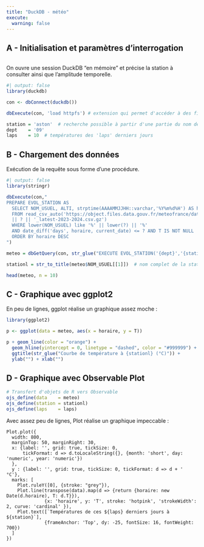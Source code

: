 ---
title: "DuckDB - météo"
execute:
  warning: false
---

## A - Initialisation et paramètres d'interrogation

```{}
```

On ouvre une session DuckDB "en mémoire" et précise la station à consulter ainsi que l'amplitude temporelle.

```{r}
#| output: false
library(duckdb)

con <- dbConnect(duckdb())

dbExecute(con, 'load httpfs') # extension qui permet d'accéder à des fichiers en https 

station = 'aston'  # recherche possible à partir d'une partie du nom de la station météo
dept    = '09'
laps    = 10  # températures des 'laps' derniers jours
```

## B - Chargement des données

Exécution de la requête sous forme d'une procédure.

```{r}
#| output: false
library(stringr)

dbExecute(con,"
PREPARE EVOL_STATION AS                      
  SELECT NOM_USUEL, ALTI, strptime(AAAAMMJJHH::varchar,'%Y%m%d%H') AS horaire, T
  FROM read_csv_auto('https://object.files.data.gouv.fr/meteofrance/data/synchro_ftp/BASE/HOR/H_' 
  || ? || '_latest-2023-2024.csv.gz')
  WHERE lower(NOM_USUEL) like '%' || lower(?) || '%' 
  AND date_diff('days', horaire, current_date) <= ? AND T IS NOT NULL
  ORDER BY horaire DESC
")

meteo = dbGetQuery(con, str_glue("EXECUTE EVOL_STATION('{dept}','{station}',{laps})"))

stationl = str_to_title(meteo$NOM_USUEL[[1]])  # nom complet de la station météo
```

```{r}
head(meteo, n = 10)
```

## C - Graphique avec ggplot2

En peu de lignes, ggplot réalise un graphique assez moche :

```{r fig.width = 9}
library(ggplot2)

p <- ggplot(data = meteo, aes(x = horaire, y = T))

p + geom_line(color = "orange") +
  geom_hline(yintercept = 0, linetype = "dashed", color = "#999999") +
  ggtitle(str_glue("Courbe de température à {stationl} (°C)")) +
  ylab("") + xlab("")
```

## D - Graphique avec Observable Plot

```{r}
# Transfert d'objets de R vers Observable 
ojs_define(data    = meteo)
ojs_define(station = stationl)
ojs_define(laps    = laps)
```

Avec assez peu de lignes, Plot réalise un graphique impeccable :

```{ojs}
Plot.plot({
  width: 800,
  marginTop: 50, marginRight: 30,
  x: {label: '', grid: true, tickSize: 0,
      tickFormat: d => d.toLocaleString({}, {month: 'short', day: 'numeric', year: 'numeric'})
  },
  y : {label: '', grid: true, tickSize: 0, tickFormat: d => d + ' °C'},
  marks: [
    Plot.ruleY([0], {stroke: "grey"}),
    Plot.line(transpose(data).map(d => {return {horaire: new Date(d.horaire), T: d.T}}), 
              {x: 'horaire', y: 'T', stroke: 'hotpink', 'strokeWidth': 2, curve: 'cardinal' }),
    Plot.text([`Températures de ces ${laps} derniers jours à ${station}`], 
              {frameAnchor: 'Top', dy: -25, fontSize: 16, fontWeight: 700})
  ]
})
```
